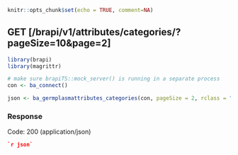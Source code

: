 ```r
knitr::opts_chunk$set(echo = TRUE, comment=NA)
```
## GET [/brapi/v1/attributes/categories/?pageSize=10&page=2]

```r
library(brapi)
library(magrittr)

# make sure brapiTS::mock_server() is running in a separate process
con <- ba_connect()

json <- ba_germplasmattributes_categories(con, pageSize = 2, rclass = "json")
```

### Response

Code: 200 (application/json)

```json
`r json`
```


